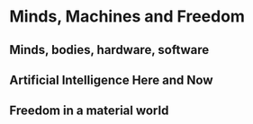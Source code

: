 # Minds, Machines and Freedom

## Minds, bodies, hardware, software

## Artificial Intelligence Here and Now

## Freedom in a material world
